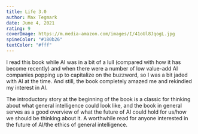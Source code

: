 ```yaml
---
title: Life 3.0
author: Max Tegmark
date: June 4, 2021
rating: 9
coverImage: https://m.media-amazon.com/images/I/41oUl8JqogL.jpg
spineColor: "#180b26"
textColor: "#fff"
---
```


I read this book while AI was in a bit of a lull (compared with how it has become recently) and when there were a number of low value-add AI companies popping up to capitalize on the buzzword, so I was a bit jaded with AI at the time. And still, the book completely amazed me and rekindled my interest in AI.

The introductory story at the beginning of the book is a classic for thinking about what general intelligence could look like, and the book in general serves as a good overview of what the future of AI could hold for us/how we should be thinking about it. A worthwhile read for anyone interested in the future of AI/the ethics of general intelligence.
